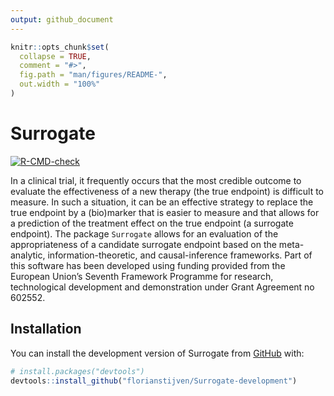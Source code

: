 ```yaml
---
output: github_document
---
```


<!-- README.md is generated from README.Rmd. Please edit that file -->

```r
knitr::opts_chunk$set(
  collapse = TRUE,
  comment = "#>",
  fig.path = "man/figures/README-",
  out.width = "100%"
)
```

# Surrogate

<!-- badges: start -->
[![R-CMD-check](https://github.com/florianstijven/Surrogate-development/actions/workflows/R-CMD-check.yaml/badge.svg)](https://github.com/florianstijven/Surrogate-development/actions/workflows/R-CMD-check.yaml)
<!-- badges: end -->

 In a clinical trial, it frequently occurs that the most credible outcome to
 evaluate the effectiveness of a new therapy (the true endpoint) is difficult to
 measure. In such a situation, it can be an effective strategy to replace the
 true endpoint by a (bio)marker that is easier to measure and that allows for a
 prediction of the treatment effect on the true endpoint (a surrogate endpoint).
 The package `Surrogate` allows for an evaluation of the appropriateness of a
 candidate surrogate endpoint based on the meta-analytic, information-theoretic,
 and causal-inference frameworks. Part of this software has been developed using
 funding provided from the European Union's Seventh Framework Programme for
 research, technological development and demonstration under Grant Agreement no
 602552.

## Installation

You can install the development version of Surrogate from [GitHub](https://github.com/) with:

``` r
# install.packages("devtools")
devtools::install_github("florianstijven/Surrogate-development")
```

